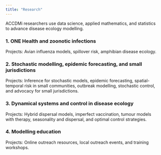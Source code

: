 ```yaml
---
title: "Research"
---
```


ACCDMi researchers use data science, applied mathematics, and statistics to advance disease ecology modelling.  

### 1. ONE Health and zoonotic infections
Projects: Avian influenza models, spillover risk, amphibian disease ecology.  

### 2. Stochastic modelling, epidemic forecasting, and small jurisdictions
Projects: Inference for stochastic models, epidemic forecasting, spatial-temporal risk in small communities, outbreak modelling, stochastic control, and advocacy for small jurisdictions.  

### 3. Dynamical systems and control in disease ecology
Projects: Hybrid dispersal models, imperfect vaccination, tumour models with therapy, seasonality and dispersal, and optimal control strategies.  

### 4. Modelling education
Projects: Online outreach resources, local outreach events, and training workshops.  
